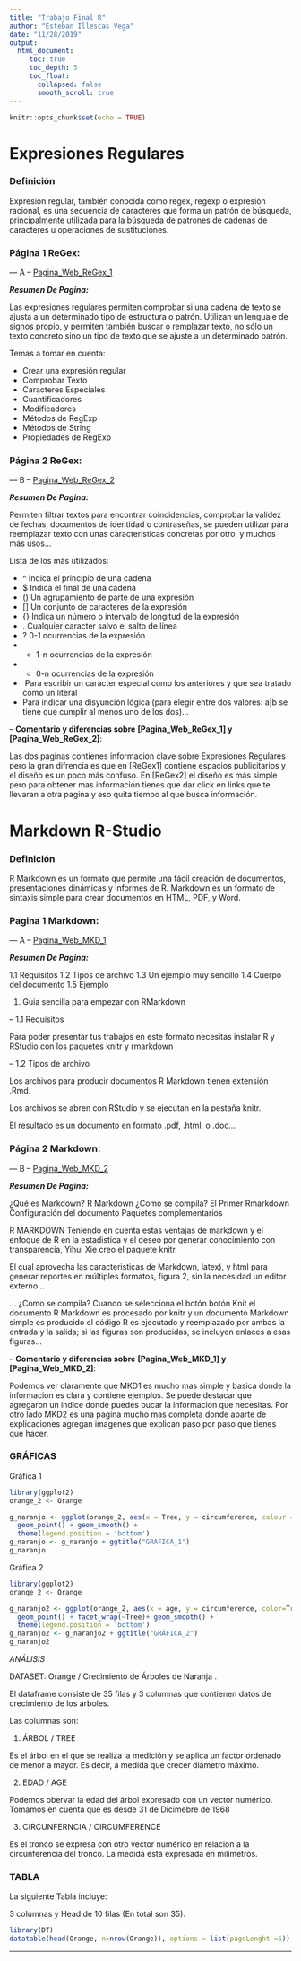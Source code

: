 ```yaml
---
title: "Trabajo Final R"
author: "Esteban Illescas Vega"
date: "11/28/2019"
output:   
  html_document:
     toc: true
     toc_depth: 5
     toc_float:
       collapsed: false
       smooth_scroll: true
---
```


```r
knitr::opts_chunk$set(echo = TRUE)
```




# __Expresiones Regulares__



### Definición 

Expresión regular, también conocida como regex, regexp o expresión racional, es una secuencia de caracteres que forma un patrón de búsqueda, principalmente utilizada para la búsqueda de patrones de cadenas de caracteres u operaciones de sustituciones.


### Página 1 ReGex: 




--- A -- [Pagina_Web_ReGex_1](https://aprende-web.net/jspracticas/resumen/resumen9.php)


___Resumen De Pagina:___

Las expresiones regulares permiten comprobar si una cadena de texto se ajusta a un determinado tipo de estructura o patrón. Utilizan un lenguaje de signos propio, y permiten también buscar o remplazar texto, no sólo un texto concreto sino un tipo de texto que se ajuste a un determinado patrón.

Temas a tomar en cuenta: 

- Crear una expresión regular
- Comprobar Texto
- Caracteres Especiales
- Cuantificadores 
- Modificadores
- Métodos de RegExp
- Métodos de String
- Propiedades de RegExp


### Página 2 ReGex:


--- B -- [Pagina_Web_ReGex_2](https://www.adictosaltrabajo.com/2015/01/29/regexsam/)


___Resumen De Pagina:___

Permiten filtrar textos para encontrar coincidencias, comprobar la validez de fechas, documentos de identidad o contraseñas, se pueden utilizar para reemplazar texto con unas características concretas por otro, y muchos más usos...

Lista de los más utilizados:

- ^ Indica el principio de una cadena
- $ Indica el final de una cadena
- () Un agrupamiento de parte de una expresión
- [] Un conjunto de caracteres de la expresión
- {} Indica un número o intervalo de longitud de la expresión
- . Cualquier caracter salvo el salto de línea
- ? 0-1 ocurrencias de la expresión
- + 1-n ocurrencias de la expresión
- * 0-n ocurrencias de la expresión
- \ Para escribir un caracter especial como los anteriores y que sea tratado como un literal
- | Para indicar una disyunción lógica (para elegir entre dos valores: a|b se tiene que cumplir al menos uno de los dos)...




-- **Comentario y diferencias sobre** **[Pagina_Web_ReGex_1] y [Pagina_Web_ReGex_2]**:

Las dos paginas contienes informacion clave sobre Expresiones Regulares pero la gran difrencia es que en 
[ReGex1] contiene espacios publicitarios y el diseño es un poco más confuso. En [ReGex2] el diseño es más 
simple pero para obtener mas información tienes que dar click en links que te llevaran a otra pagina y eso
quita tiempo al que busca información.




# __Markdown R-Studio__





### Definición 

R Markdown es un formato que permite una fácil creación de documentos, presentaciones dinámicas y informes de R. Markdown es un formato de sintaxis simple para crear documentos en HTML, PDF, y Word.


### Pagina 1 Markdown: 


--- A -- [Pagina_Web_MKD_1](http://www.unavarra.es/personal/tgoicoa/ESTADISTICA_RMarkdown_tomas/basicRmarkdown/index.html)


___Resumen De Pagina:___

1.1 Requisitos
1.2 Tipos de archivo
1.3 Un ejemplo muy sencillo
1.4 Cuerpo del documento
1.5 Ejemplo


1. Guia sencilla para empezar con RMarkdown


-- 1.1 Requisitos

Para poder presentar tus trabajos en este formato necesitas instalar R y RStudio con los paquetes knitr y rmarkdown


-- 1.2 Tipos de archivo

Los archivos para producir documentos R Markdown tienen extensión .Rmd.

Los archivos se abren con RStudio y se ejecutan en la pestaña knitr.

El resultado es un documento en formato .pdf, .html, o .doc...


### Página 2 Markdown:


--- B -- [Pagina_Web_MKD_2](http://www.rpubs.com/JohanMarin/Rmarkdown)


___Resumen De Pagina:___

¿Qué es Markdown?
R Markdown
¿Como se compila?
El Primer Rmarkdown
Configuración del documento
Paquetes complementarios


R MARKDOWN
Teniendo en cuenta estas ventajas de markdown y el enfoque de R en la estadistica y el deseo por generar conocimiento con transparencia, Yihui Xie creo el paquete knitr.

El cual aprovecha las caracteristicas de Markdown, latex), y html para generar reportes en múltiples formatos, figura 2, sin la necesidad un editor externo...


... ¿Como se compila?
Cuando se selecciona el botón botón Knit el documento R Markdown es procesado por knitr y un documento Markdown simple es producido el código R es ejecutado y reemplazado por ambas la entrada y la salida; si las figuras son producidas, se incluyen enlaces a esas figuras...



-- **Comentario y diferencias sobre** **[Pagina_Web_MKD_1] y [Pagina_Web_MKD_2]**:


Podemos ver claramente que MKD1 es mucho mas simple y basica donde la informacion es clara y contiene ejemplos.
Se puede destacar que agregaron un indice donde puedes bucar la informacion que necesitas.
Por otro lado MKD2 es una pagina mucho mas completa donde aparte de explicaciones agregan imagenes que explican paso por paso que tienes que hacer.





### __GRÁFICAS__


Gráfica 1

```r
library(ggplot2)
orange_2 <- Orange

g_naranjo <- ggplot(orange_2, aes(x = Tree, y = circumference, colour = 'ROJO')) + 
  geom_point() + geom_smooth() +
  theme(legend.position = 'bottom')
g_naranjo <- g_naranjo + ggtitle("GRAFICA_1") 
g_naranjo
```


Gráfica 2

```r
library(ggplot2)
orange_2 <- Orange

g_naranjo2 <- ggplot(orange_2, aes(x = age, y = circumference, color=Tree)) + 
  geom_point() + facet_wrap(~Tree)+ geom_smooth() +
  theme(legend.position = 'bottom')
g_naranjo2 <- g_naranjo2 + ggtitle("GRÁFICA_2") 
g_naranjo2

```  

*ANÁLISIS*

DATASET: Orange / Crecimiento de Árboles de Naranja . 

El dataframe consiste de 35 filas y 3 columnas que contienen datos de crecimiento de los arboles. 

Las columnas son:

1. ÁRBOL / TREE

Es el árbol en el que se realiza la medición y se aplica un factor ordenado de menor a mayor. Es decir, a medida que crecer diámetro máximo.


2. EDAD / AGE

Podemos obervar la edad del árbol expresado con un vector numérico. Tomamos en cuenta que es desde 31 de Dicimebre de 1968 


3. CIRCUNFERNCIA / CIRCUMFERENCE 

Es el tronco se expresa con otro vector numérico en relacion a la circunferencia del tronco.
La medida está expresada en milimetros.




### __TABLA__



La siguiente Tabla incluye:

3 columnas y Head de 10 filas (En total son 35).


```r
library(DT)
datatable(head(Orange, n=nrow(Orange)), options = list(pageLenght =5))
```







------------------------------------------------------------------


